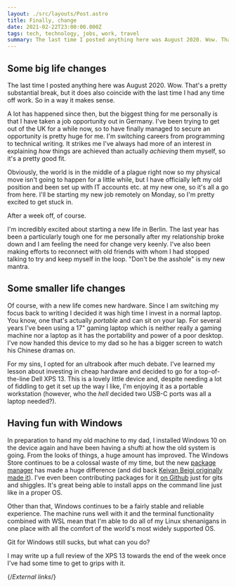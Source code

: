 ```yaml
---
layout: ./src/layouts/Post.astro
title: Finally, change
date: 2021-02-22T23:00:00.000Z
tags: tech, technology, jobs, work, travel
summary: The last time I posted anything here was August 2020. Wow. That's a pretty substantial break, but it does also coincide with the last time I had any time off work. So in a way it makes sense.
---
```


## Some big life changes

The last time I posted anything here was August 2020. Wow. That's a pretty substantial break, but it does also coincide with the last time I had any time off work. So in a way it makes sense.

A lot has happened since then, but the biggest thing for me personally is that I have taken a job opportunity out in Germany. I've been trying to get out of the UK for a while now, so to have finally managed to secure an opportunity is pretty huge for me. I'm switching careers from programming to technical writing. It strikes me I've always had more of an interest in explaining _how_ things are achieved than actually _achieving_ them myself, so it's a pretty good fit.

Obviously, the world is in the middle of a plague right now so my physical move isn't going to happen for a little while, but I have officially left my old position and been set up with IT accounts etc. at my new one, so it's all a go from here. I'll be starting my new job remotely on Monday, so I'm pretty excited to get stuck in.

After a week off, of course.

I'm incredibly excited about starting a new life in Berlin. The last year has been a particularly tough one for me personally after my relationship broke down and I am feeling the need for change very keenly. I've also been making efforts to reconnect with old friends with whom I had stopped talking to try and keep myself in the loop. "Don't be the asshole" is my new mantra.

## Some smaller life changes

Of course, with a new life comes new hardware. Since I am switching my focus back to writing I decided it was high time I invest in a normal laptop. You know, one that's actually _portable_ and can sit on your lap. For several years I've been using a 17" gaming laptop which is neither really a gaming machine nor a laptop as it has the portability and power of a poor desktop. I've now handed this device to my dad so he has a bigger screen to watch his Chinese dramas on.

For my sins, I opted for an ultrabook after much debate. I've learned my lesson about investing in cheap hardware and decided to go for a top-of-the-line Dell XPS 13. This is a lovely little device and, despite needing a lot of fiddling to get it set up the way I like, I'm enjoying it as a portable workstation (however, who the _hell_ decided two USB-C ports was all a laptop needed?).

## Having fun with Windows

In preparation to hand my old machine to my dad, I installed Windows 10 on the device again and have been having a shufti at how the old system is going. From the looks of things, a huge amount has improved. The Windows Store continues to be a colossal waste of my time, but the new [package manager][winget] has made a huge difference (and did back [Keivan Beigi originally made it][appget]). I've even been contributing packages for it [on Github][winget-pkgs] just for gits and shiggles. It's great being able to install apps on the command line just like in a proper OS.

Other than that, Windows continues to be a fairly stable and reliable experience. The machine runs well with it and the terminal functionality combined with WSL mean that I'm able to do all of my Linux shenanigans in one place with all the comfort of the world's most widely supported OS.

Git for Windows still sucks, but what can you do?

I may write up a full review of the XPS 13 towards the end of the week once I've had some time to get to grips with it.

{/*External links*/}

[appget]: https://keivan.io/the-day-appget-died/
[winget]: https://github.com/microsoft/winget-cli
[winget-pkgs]: https://github.com/microsoft/winget-pkgs
